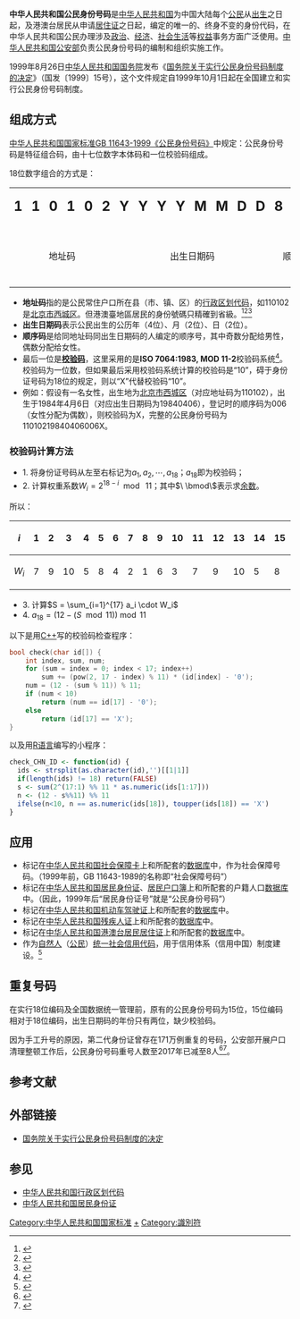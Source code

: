 '''中华人民共和国公民身份号码'''是[[中华人民共和国|中华人民共和国]]为中国大陆每个[[公民|公民]]从[[出生|出生]]之日起，及港澳台居民从申请[[港澳台居民居住证|居住证]]之日起，编定的唯一的、终身不变的身份代码，在中华人民共和国公民办理涉及[[政治|政治]]、[[经济|经济]]、[[社会生活|社会生活]]等[[权益|权益]]事务方面广泛使用。[[中华人民共和国公安部|中华人民共和国公安部]]负责公民身份号码的编制和组织实施工作。

1999年8月26日[[中华人民共和国国务院|中华人民共和国国务院]]发布《[[s:国务院关于实行公民身份号码制度的决定|国务院关于实行公民身份号码制度的决定]]》（国发〔1999〕15号），这个文件规定自1999年10月1日起在全国建立和实行公民身份号码制度。

==组成方式==
[[中华人民共和国国家标准|中华人民共和国国家标准]][[s:GB_11643-1999_公民身份号码|GB 11643-1999《公民身份号码》]]中规定：公民身份号码是特征组合码，由十七位数字本体码和一位校验码组成。

18位数字组合的方式是：<center>
{|border="2" cellpadding="4" cellspacing="0" style="margin: 1em 1em 1em 0; background: #f9f9f9; border: 1px #aaa solid; border-collapse: collapse;"
|- 
| bgcolor="#999999"|<font size="5">'''1'''</font>
| bgcolor="#999999"|<font size="5">'''1'''</font>
| bgcolor="#999999"|<font size="5">'''0'''</font>
| bgcolor="#999999"|<font size="5">'''1'''</font>
| bgcolor="#999999"|<font size="5">'''0'''</font>
| bgcolor="#999999"|<font size="5">'''2'''</font>
| bgcolor="#C0C0C0"|<font size="5">'''Y'''</font>
| bgcolor="#C0C0C0"|<font size="5">'''Y'''</font>
| bgcolor="#C0C0C0"|<font size="5">'''Y'''</font>
| bgcolor="#C0C0C0"|<font size="5">'''Y'''</font>
| bgcolor="#C0C0C0"|<font size="5">'''M'''</font>
| bgcolor="#C0C0C0"|<font size="5">'''M'''</font>
| bgcolor="#C0C0C0"|<font size="5">'''D'''</font>
| bgcolor="#C0C0C0"|<font size="5">'''D'''</font>
| bgcolor="#CCCCCC"|<font size="5">'''8'''</font>
| bgcolor="#CCCCCC"|<font size="5">'''8'''</font>
| bgcolor="#CCCCCC"|<font size="5">'''8'''</font>
| bgcolor="#3366FF"|<font size="5">'''X'''</font>
|- 
| bgcolor="#999999" colspan="6" align="center"|地址码
| align="center" bgcolor="#C0C0C0" colspan="8"|出生日期码
| align="center" colspan="3" bgcolor="#CCCCCC"|顺序码
| align="center" bgcolor="#3366FF" |校验码
|}</center>
*'''地址码'''指的是公民常住户口所在县（市、镇、区）的[[中华人民共和国行政区划代码|行政区划代码]]，如110102是[[北京市|北京市]][[西城区|西城区]]。但港澳臺地區居民的身份號碼只精確到省級。<ref>{{cite web |language = zh-tw |url = http://www.cna.com.tw/news/firstnews/201808160054-1.aspx |title = 等同身分證 陸推18碼台灣居民居住證[影] |publisher = 中央通訊社 |archivedate = 2018-08-31 |author = 周慧盈 |date =2018-08-16|accessdate = 2018-08-17 |archiveurl = https://web.archive.org/web/20180831180015/http://www.cna.com.tw/news/firstnews/201808160054-1.aspx |dead-url = no }}</ref><ref>{{cite web|language=zh-cn|url=http://news.dwnews.com/taiwan/news/2018-08-22/60079604.html|title=大陆首次为台湾居民编制公民身份号码|publisher=多維新聞網|archivedate=2018-08-31|date=2018-08-22|accessdate=2018-08-29|archiveurl=https://web.archive.org/web/20180831180143/http://news.dwnews.com/taiwan/news/2018-08-22/60079604.html|author=韩熠|dead-url=no}}</ref><ref>{{cite web|url=http://www.gov.cn/zhengce/content/2018-08/19/content_5314865.htm|title=国务院办公厅关于印发《港澳台居民居住证申领发放办法》的通知|date=2018-08-19|access-date=2019-03-04|language=zh-hans|website=中华人民共和国中央人民政府|dead-url=no|archive-url=https://web.archive.org/web/20190304130710/http://www.gov.cn/zhengce/content/2018-08/19/content_5314865.htm|archive-date=2019-03-04}}</ref>
*'''出生日期码'''表示公民出生的公历年（4位）、月（2位）、日（2位）。
*'''顺序码'''是给同地址码同出生日期码的人编定的顺序号，其中奇数分配给男性，偶数分配给女性。
*最后一位是'''[[校验码|校验码]]'''，这里采用的是'''ISO 7064:1983, MOD 11-2'''校验码系统<ref>{{Cite web |url=http://www.iso.org/iso/iso_catalogue/catalogue_tc/catalogue_detail.htm?csnumber=31531 |title=ISO - ISO/IEC 7064:2003 - Information technology — Security techniques — Check character systems |accessdate=2010-12-02 |archive-date=2017-01-13 |archive-url=https://web.archive.org/web/20170113164127/http://www.iso.org/iso/iso_catalogue/catalogue_tc/catalogue_detail.htm?csnumber=31531 |dead-url=no }}</ref>。校验码为一位数，但如果最后采用校验码系统计算的校验码是“10”，碍于身份证号码为18位的规定，则以“X”代替校验码“10”。
*例如：假设有一名女性，出生地为[[北京市|北京市]][[西城区|西城区]]（对应地址码为110102），出生于1984年4月6日（对应出生日期码为19840406），登记时的顺序码为006（女性分配为偶数），则校验码为X，完整的公民身份号码为11010219840406006X。

=== 校验码计算方法 ===
*1. 将身份证号码从左至右标记为<math>a_1 , a_2 , \cdots , a_{18}</math>；<math>a_{18}</math>即为校验码；
*2. 计算权重系数<math>W_i=2^{18-i}\ \bmod \ {11}</math>；其中<math>\ \bmod\ </math>表示求[[余数|余数]]。
所以：
{| class="wikitable"  
!''i''!!1!!2!!3!!4!!5!!6!!7!!8!!9!!10!!11!!12!!13!!14!!15!!16!!17!!18
|-
!''W<sub>i</sub>''
|7||9||10||5||8||4||2||1||6||3||7||9||10||5||8||4||2||1
|}

*3. 计算<math>S = \sum_{i=1}^{17} a_i \cdot W_i</math>
*4. <math>a_{18}=(12-( S \ \bmod 11)) \bmod 11</math>

以下是用[[C++|C++]]写的校验码检查程序：

<syntaxhighlight lang="C++">
bool check(char id[]) {
	int index, sum, num;
	for (sum = index = 0; index < 17; index++)
		sum += (pow(2, 17 - index) % 11) * (id[index] - '0');
	num = (12 - (sum % 11)) % 11;
	if (num < 10)
		return (num == id[17] - '0');
	else
		return (id[17] == 'X');
}
</syntaxhighlight>

以及用[[R语言|R语言]]编写的小程序：
<syntaxhighlight lang="R">
check_CHN_ID <- function(id) {
  ids <- strsplit(as.character(id),'')[[1|1]]
  if(length(ids) != 18) return(FALSE)
  s <- sum(2^(17:1) %% 11 * as.numeric(ids[1:17]))
  n <- (12 - s%%11) %% 11
  ifelse(n<10, n == as.numeric(ids[18]), toupper(ids[18]) == 'X')
}
</syntaxhighlight>

==应用==
*标记在[[中华人民共和国社会保障卡|中华人民共和国社会保障卡]]上和所配套的[[数据库|数据库]]中，作为社会保障号码。（1999年前，GB 11643-1989的名称即“社会保障号码”）
*标记在[[中华人民共和国居民身份证|中华人民共和国居民身份证]]、[[居民户口簿|居民户口簿]]上和所配套的户籍人口[[数据库|数据库]]中。（因此，1999年后“居民身份证号”就是“公民身份号码”）
*标记在[[中华人民共和国机动车驾驶证|中华人民共和国机动车驾驶证]]上和所配套的[[数据库|数据库]]中。
*标记在[[中华人民共和国残疾人证|中华人民共和国残疾人证]]上和所配套的[[数据库|数据库]]中。
*标记在[[港澳台居民居住证|中华人民共和国港澳台居民居住证]]上和所配套的[[数据库|数据库]]中。
*作为[[自然人|自然人]]（[[中华人民共和国公民|公民]]）[[统一社会信用代码|统一社会信用代码]]，用于信用体系（信用中国）制度建设。<ref>{{cite web |author1=发展改革委网站 |title=发改委解读之十四：大力推进信用建设 加快构建信用中国 |url=http://www.gov.cn/xinwen/2016-02/25/content_5046048.htm |website=中国政府网 |publisher=中央政府门户网站 |accessdate=2019-05-31 |date=2016-02-25 |quote=报请国务院明确，以公民身份号码作为自然人统一社会信用代码。 |archive-date=2020-03-26 |archive-url=https://web.archive.org/web/20200326064841/http://www.gov.cn/xinwen/2016-02/25/content_5046048.htm |dead-url=no }}</ref>

==重复号码==
在实行18位编码及全国数据统一管理前，原有的公民身份号码为15位，15位编码相对于18位编码，出生日期码的年份只有两位，缺少校验码。

因为手工升号的原因，第二代身份证曾存在171万例重复的号码，公安部开展户口清理整顿工作后，公民身份号码重号人数至2017年已减至8人<ref>{{Cite news |url=http://news.xinhuanet.com/politics/2016-06/11/c_129051656.htm |title=中国公民身份号码重号基本解决 由171万减至10人-新华网 |author=法制日报 |date=2016-06-11<!--2016年06月11日 09:46:01--> |work=新华网 |accessdate=2018-05-26 |quote=公安部部署开展户口清理整顿工作两年多以来，全国共清理注销重复户口296万个，清理人口信息无相片人员1665.5万，公民身份号码重号人数已由2009年的171万人减至10人 |dead-url=no |archive-url=https://web.archive.org/web/20190304131124/http://www.xinhuanet.com//politics/2016-06/11/c_129051656.htm |archive-date=2019-03-04 }}</ref><ref>{{cite web|url=http://paper.people.com.cn/rmrb/html/2017-04/28/nw.D110000renmrb_20170428_1-11.htm|title=全国身份证重号人数由171万减至8人|website=人民网|language=zh-hans|date=2017-04-28|dead-url=yes|archive-url=https://web.archive.org/web/20170507001016/http://paper.people.com.cn/rmrb/html/2017-04/28/nw.D110000renmrb_20170428_1-11.htm|archive-date=2017-05-07|access-date=2018-11-27}}</ref>。

== 参考文献 ==
{{Reflist|30em}}

==外部链接==
{{Wikisource|GB 11643-1999 公民身份号码}}
*[https://web.archive.org/web/20110625045645/http://www.hznet.gov.cn/xq/tonglu/zcfg1/flfg/3/104.HTM 国务院关于实行公民身份号码制度的决定]

== 参见 ==
* [[中华人民共和国行政区划代码|中华人民共和国行政区划代码]]
* [[中华人民共和国居民身份证|中华人民共和国居民身份证]]

[[Category:中华人民共和国国家标准|Category:中华人民共和国国家标准]]
[[Category:中华人民共和国身份证|+]]
[[Category:識別符|Category:識別符]]